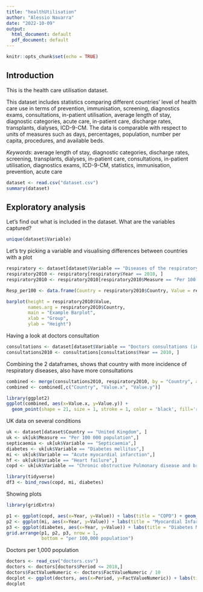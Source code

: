 ```yaml
---
title: "healthUtilisation"
author: "Alessio Navarra"
date: "2022-10-09"
output:
  html_document: default
  pdf_document: default
---
```


```r
knitr::opts_chunk$set(echo = TRUE)
```

## Introduction

This is the health care utilisation dataset.

This dataset includes statistics comparing different countries' level of health care use in terms of prevention, immunisation, screening, diagnostics exams, consultations, in-patient utilisation, average length of stay, diagnostic categories, acute care, in-patient care, discharge rates, transplants, dialyses, ICD-9-CM. The data is comparable with respect to units of measures such as days, percentages, population, number per capita, procedures, and available beds.

*Keywords*: average length of stay, diagnostic categories, discharge rates, screening, transplants, dialyses, in-patient care, consultations, in-patient utilisation, diagnostics exams, ICD-9-CM, statistics, immunisation, prevention, acute care

```r
dataset <- read.csv("dataset.csv")
summary(dataset)
```

## Exploratory analysis

Let's find out what is included in the dataset. What are the variables captured?

```r
unique(dataset$Variable)
```

Let's try picking a variable and visualising differences between countries with a plot

```r
respiratory <- dataset[dataset$Variable == "Diseases of the respiratory system", ]
respiratory2010 <- respiratory[respiratory$Year == 2010, ]
respiratory2010 <- respiratory2010[respiratory2010$Measure == "Per 100 000 population", ]

Resp_per100 <- data.frame(Country = respiratory2010$Country, Value = respiratory2010$Value)

barplot(height = respiratory2010$Value,  
        names.arg = respiratory2010$Country, 
        main = "Example Barplot", 
        xlab = "Group", 
        ylab = "Height")

```

Having a look at doctors consultation
```r
consultations <- dataset[dataset$Variable == "Doctors consultations (in all settings)", ]
consultations2010 <- consultations[consultations$Year == 2010, ]
```

Combining the 2 dataframes, shows that country with more incidence of respiratory diseases, also have more consultations
```r
combined <- merge(consultations2010, respiratory2010, by = "Country", all.x=FALSE, all.y=FALSE)
combined <- combined[,c("Country", "Value.x", "Value.y")]

library(ggplot2)
ggplot(combined, aes(x=Value.x, y=Value.y)) +
  geom_point(shape = 21, size = 1, stroke = 1, color = 'black', fill='red')
```
UK data on several conditions
```r
uk <- dataset[dataset$Country == "United Kingdom", ]
uk <- uk[uk$Measure == "Per 100 000 population",]
septicaemia <- uk[uk$Variable == "Septicaemia",]
diabetes <- uk[uk$Variable == "Diabetes mellitus",]
mi <- uk[uk$Variable == "Acute myocardial infarction",]
hf <- uk[uk$Variable == "Heart failure",]
copd <- uk[uk$Variable == "Chronic obstructive Pulmonary disease and bronchiectasis",]

library(tidyverse)
df3 <- bind_rows(copd, mi, diabetes)
```

Showing plots
```r
library(gridExtra)

p1 <- ggplot(copd, aes(x=Year, y=Value)) + labs(title = "COPD") + geom_line() + geom_point() + ylim(220, 260)
p2 <- ggplot(mi, aes(x=Year, y=Value)) + labs(title = "Myocardial Infarction") + geom_line() + geom_point() + ylim(130, 170)
p3 <- ggplot(diabetes, aes(x=Year, y=Value)) + labs(title = "Diabetes Mellitus") + geom_line() + geom_point() + ylim(70, 90)
grid.arrange(p1, p2, p3, nrow = 1,
             bottom = "per 100,000 population")
```
Doctors per 1,000 population
```r
doctors <- read_csv("doctors.csv")
doctors <- doctors[doctors$Period <= 2018,]
doctors$FactValueNumeric <- doctors$FactValueNumeric / 10
docplot <- ggplot(doctors, aes(x=Period, y=FactValueNumeric)) + labs(title = "Doctors per 1,000") + geom_line() + geom_point() + ylim(2.5, 3.0) + xlim(2010,2018) + theme(aspect.ratio = 0.2)
docplot
```
